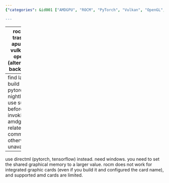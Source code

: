 ```yaml
---
{"categories": &id001 ["AMDGPU", "ROCM", "PyTorch", "Vulkan", "OpenGL", "DirectML", "TensorFlow"], "category": "PyTorch", "date": "2023-10-10 17:13:14", "description": "This article addresses the challenges faced while using AMDGPU, ROCM, and PyTorch. It proposes alternative solutions such as Vulkan/OpenGL or DirectML for integrated graphics cards instead of ROCM, and advises checking the Pytorch nightly repo for up-to-date builds.", "tags": *id001, "title": "amdgpu, rocm and pytorch"}

---
```


------
rocm is trash to apu. use vulkan or opengl (alternative backends)
------
find latest build in pytorch nightly repo
use sudo before invoking amdgpu related commands, otherwise unavailable
------
use directml (pytorch, tensorflow) instead. need windows.
you need to set the shared graphical memory to a larger value.
rocm does not work for integrated graphic cards (even if you build it and configured the card name), and supported amd cards are limited.
